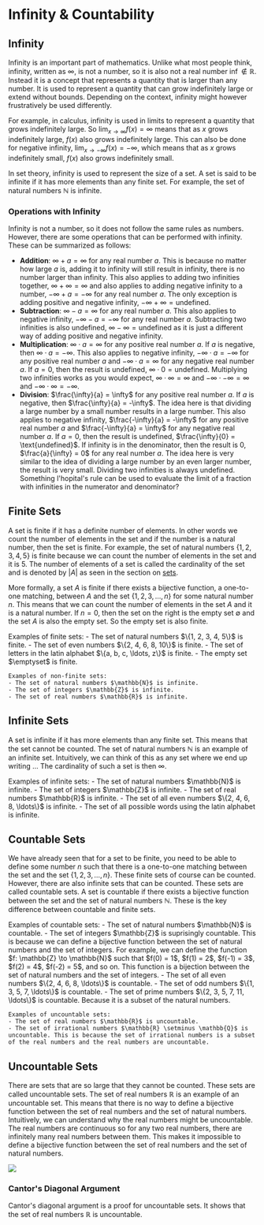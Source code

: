 
# Infinity & Countability

## Infinity

Infinity is an important part of mathematics. Unlike what most people think, infinity, written as $\infty$, is not a number, so it is also not a real number $\inf \notin \mathbb{R}$. Instead it is a concept that represents a quantity that is larger than any number. It is used to represent a quantity that can
grow indefinitely large or extend without bounds. Depending on the context, infinity might however frustratively be used differently. 

For example, in calculus, infinity is used in limits to represent a quantity that grows indefinitely large. So $\lim_{x \to \infty} f(x) = \infty$ means that as $x$ grows indefinitely large, $f(x)$ also grows indefinitely large. This can also be done 
for negative infinity, $\lim_{x \to -\infty} f(x) = -\infty$, which means that as $x$ grows indefinitely small, $f(x)$ also grows indefinitely small.

In set theory, infinity is used to represent the size of a set. A set is said to be infinite if it has more elements than any finite set. For example, the set of natural numbers $\mathbb{N}$ is infinite.

### Operations with Infinity

Infinity is not a number, so it does not follow the same rules as numbers. However, there are some operations that can be performed with infinity. These can be summarized as follows:

- **Addition**: $\infty + a = \infty$ for any real number $a$. This is because no matter how large $a$ is, adding it to infinity will still result in infinity, there is no number larger than infinity. This also applies to adding two infinities together, $\infty + \infty = \infty$ and also applies to 
adding negative infinity to a number, $-\infty + a = -\infty$ for any real number $a$. The only exception is adding positive and negative infinity, $-\infty + \infty = \text{undefined}$.
- **Subtraction**: $\infty - a = \infty$ for any real number $a$. This also applies to negative infinity, $-\infty - a = -\infty$ for any real number $a$. Subtracting 
two infinities is also undefined, $\infty - \infty = \text{undefined}$ as it is just a different way of adding positive and negative infinity.
- **Multiplication**: $\infty \cdot a = \infty$ for any positive real number $a$. If $a$ is negative, then $\infty \cdot a = -\infty$. This also applies to negative infinity, $-\infty \cdot a = -\infty$ for any positive real number $a$ and $-\infty \cdot a = \infty$ for any negative real number $a$. If 
$a = 0$, then the result is undefined, $\infty \cdot 0 = \text{undefined}$. Multiplying two infinities works as you would expect, $\infty \cdot \infty = \infty$ and $-\infty \cdot -\infty = \infty$ and $-\infty \cdot \infty = -\infty$.
- **Division**: $\frac{\infty}{a} = \infty$ for any positive real number $a$. If $a$ is negative, then $\frac{\infty}{a} = -\infty$. The idea here is that dividing a large number by a small number results in a large number. This also applies to negative infinity, $\frac{-\infty}{a} = -\infty$ for any positive real number $a$ 
and $\frac{-\infty}{a} = \infty$ for any negative real number $a$. If $a = 0$, then the result is undefined, $\frac{\infty}{0} = \text{undefined}$. If infinity is in the denominator, then the result is $0$, $\frac{a}{\infty} = 0$ for any real number $a$. The idea here is very similar to the idea of dividing a large number 
by an even larger number, the result is very small. Dividing two infinities is always undefined. Something l'hopital's rule can be used to evaluate the limit of a fraction with infinities in the numerator and denominator?

## Finite Sets

A set is finite if it has a definite number of elements. In other words we count the number of elements in the set and if the number is a natural number, then the set is finite. For example, the set of natural numbers $\{1, 2, 3, 4, 5\}$ is finite because we can count the number of elements in the set and it is 5. 
The number of elements of a set is called the cardinality of the set and is denoted by $|A|$ as seen in the section on [sets](/digitalGarden/maths/discrete/setTheory#cardinality). 

More formally, a set $A$ is finite if there exists a bijective function, a one-to-one matching, between $A$ and the set $\{1, 2, 3, \ldots, n\}$ for some natural number $n$. This means that we can count the number of elements in the set $A$ and it is a natural number. If $n=0$, then the set on the right is the empty set 
$\emptyset$ and the set $A$ is also the empty set. So the empty set is also finite.

<Callout type="example">
    Examples of finite sets:
    - The set of natural numbers $\{1, 2, 3, 4, 5\}$ is finite.
    - The set of even numbers $\{2, 4, 6, 8, 10\}$ is finite.
    - The set of letters in the latin alphabet $\{a, b, c, \ldots, z\}$ is finite.
    - The empty set $\emptyset$ is finite.

    Examples of non-finite sets:
    - The set of natural numbers $\mathbb{N}$ is infinite.
    - The set of integers $\mathbb{Z}$ is infinite.
    - The set of real numbers $\mathbb{R}$ is infinite.
</Callout>

## Infinite Sets

A set is infinite if it has more elements than any finite set. This means that the set cannot be counted. The set of natural numbers $\mathbb{N}$ is an example of an infinite set. Intuitively, we can think of this as any set where we end up writing ...
The cardinality of such a set is then $\infty$.

<Callout type="example">
    Examples of infinite sets:
    - The set of natural numbers $\mathbb{N}$ is infinite.
    - The set of integers $\mathbb{Z}$ is infinite.
    - The set of real numbers $\mathbb{R}$ is infinite.
    - The set of all even numbers $\{2, 4, 6, 8, \ldots\}$ is infinite.
    - The set of all possible words using the latin alphabet is infinite.
</Callout>

## Countable Sets

We have already seen that for a set to be finite, you need to be able to define some number $n$ such that there is a one-to-one matching between the set and the set $\{1, 2, 3, \ldots, n\}$. These finite sets of course can be counted. 
However, there are also infinite sets that can be counted. These sets are called countable sets. A set is countable if there exists a bijective function between the set and the set of natural numbers $\mathbb{N}$. These is the key difference between countable and finite sets. 

<Callout type="example">
    Examples of countable sets:
    - The set of natural numbers $\mathbb{N}$ is countable.
    - The set of integers $\mathbb{Z}$ is suprisingly countable. This is because we can define a bijective function between the set of natural numbers and the set of integers. 
    For example, we can define the function $f: \mathbb{Z} \to \mathbb{N}$ such that $f(0) = 1$, $f(1) = 2$, $f(-1) = 3$, $f(2) = 4$, $f(-2) = 5$, and so on. This function is a bijection between the set of natural numbers and the set of integers.
    - The set of all even numbers $\{2, 4, 6, 8, \ldots\}$ is countable.
    - The set of odd numbers $\{1, 3, 5, 7, \ldots\}$ is countable.
    - The set of prime numbers $\{2, 3, 5, 7, 11, \ldots\}$ is countable. Because it is a subset of the natural numbers.

    Examples of uncountable sets:
    - The set of real numbers $\mathbb{R}$ is uncountable. 
    - The set of irrational numbers $\mathbb{R} \setminus \mathbb{Q}$ is uncountable. This is because the set of irrational numbers is a subset of the real numbers and the real numbers are uncountable.
</Callout>

## Uncountable Sets

There are sets that are so large that they cannot be counted. These sets are called uncountable sets. The set of real numbers $\mathbb{R}$ is an example of an uncountable set. This means that there is no way to define a bijective function between the set of real numbers and the set of natural numbers. 
Intuitively, we can understand why the real numbers might be uncountable. The real numbers are continuous so for any two real numbers, there are infinitely many real numbers between them. This makes it impossible to define a bijective function between the set of real numbers and the set of natural numbers.

<Image 
    src="/maths/infiniteRealNumbers.png"
    caption="No matter how far you zoom in on the real number line, there are always more real numbers."
    width={600}
/>

### Cantor's Diagonal Argument

Cantor's diagonal argument is a proof for uncountable sets. It shows that the set of real numbers $\mathbb{R}$ is uncountable. 